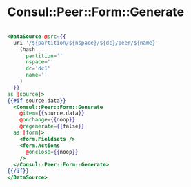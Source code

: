# Consul::Peer::Form::Generate

```hbs preview-template

<DataSource @src={{
  uri '/${partition/${nspace}/${dc}/peer/${name}'
    (hash
      partition=''
      nspace=''
      dc='dc1'
      name=''
    )
  }}
as |source|>
{{#if source.data}}
  <Consul::Peer::Form::Generate
    @item={{source.data}}
    @onchange={{noop}}
    @regenerate={{false}}
  as |form|>
    <form.Fieldsets />
    <form.Actions
      @onclose={{noop}}
    />
  </Consul::Peer::Form::Generate>
{{/if}}
</DataSource>
```
